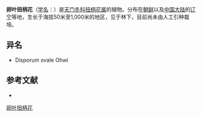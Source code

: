{{Speciesbox
| name = 卵叶扭柄花
| status = 
| status_system = 
| image =
| genus = Streptopus
| species = ovalis
| authority = (Ohwi) Wang et Y. C. Tang
}}

'''卵叶扭柄花'''（[[学名|学名]]：{{lang|la|''Streptopus ovalis''}}）是[[天门冬科|天门冬科]][[扭柄花属|扭柄花属]]的植物。分布在[[朝鲜|朝鲜]]以及[[中国大陆|中国大陆]]的[[辽宁|辽宁]]等地，生长于海拔50米至1,000米的地区，见于林下，目前尚未由人工引种栽培。

== 异名 ==
* Disporum ovale Ohwi

== 参考文献 ==
<div class="references-small">
* {{cite web| url =http://www.bioinfo.cn/db05/KmzwSpecies.php?action=view&id=5781| title =卵叶扭柄花| work =《中国高等植物数据库全库》| publisher =中国科学院微生物研究所| author =昆明植物研究所| accessdate =2009-02-26| deadurl =yes| archiveurl =https://web.archive.org/web/20160305041410/http://www.bioinfo.cn/db05/KmzwSpecies.php?action=view&id=5781| archivedate =2016-03-05}}
</div>
{{Taxonbar|from=Q10910559}}

[[Category:扭柄花属|卵叶扭柄花]]


{{植物小作品}}